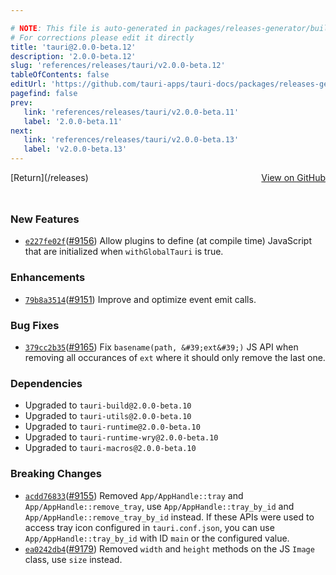 ```yaml
---

# NOTE: This file is auto-generated in packages/releases-generator/build.ts
# For corrections please edit it directly
title: 'tauri@2.0.0-beta.12'
description: '2.0.0-beta.12'
slug: 'references/releases/tauri/v2.0.0-beta.12'
tableOfContents: false
editUrl: 'https://github.com/tauri-apps/tauri-docs/packages/releases-generator/build.ts'
pagefind: false
prev:
   link: 'references/releases/tauri/v2.0.0-beta.11'
   label: '2.0.0-beta.11'
next:
   link: 'references/releases/tauri/v2.0.0-beta.13'
   label: 'v2.0.0-beta.13'
---
```


			

<ReleaseSidebar slug="references/releases/tauri"  packageName="tauri" />

<div style="margin-bottom:3rem; display: flex; justify-content: space-between; align-items: center"><span>[Return](/releases)</span><span><a href="https://github.com/tauri-apps/tauri/releases/tag/tauri-v2.0.0-beta.12">View on GitHub</a></span></div>

### New Features

- [`e227fe02f`](https://www.github.com/tauri-apps/tauri/commit/e227fe02f986e145c0731a64693e1c830a9eb5b0)([#9156](https://www.github.com/tauri-apps/tauri/pull/9156)) Allow plugins to define (at compile time) JavaScript that are initialized when `withGlobalTauri` is true.

### Enhancements

- [`79b8a3514`](https://www.github.com/tauri-apps/tauri/commit/79b8a3514baedcd9c35e777d2b6d89a7a086ddec)([#9151](https://www.github.com/tauri-apps/tauri/pull/9151)) Improve and optimize event emit calls.

### Bug Fixes

- [`379cc2b35`](https://www.github.com/tauri-apps/tauri/commit/379cc2b3547395474d4b66b4222679cf4538428d)([#9165](https://www.github.com/tauri-apps/tauri/pull/9165)) Fix `basename(path, &#39;ext&#39;)` JS API when removing all occurances of `ext` where it should only remove the last one.

### Dependencies

- Upgraded to `tauri-build@2.0.0-beta.10`
- Upgraded to `tauri-utils@2.0.0-beta.10`
- Upgraded to `tauri-runtime@2.0.0-beta.10`
- Upgraded to `tauri-runtime-wry@2.0.0-beta.10`
- Upgraded to `tauri-macros@2.0.0-beta.10`

### Breaking Changes

- [`acdd76833`](https://www.github.com/tauri-apps/tauri/commit/acdd76833db6d81f4012418133d0042220de100b)([#9155](https://www.github.com/tauri-apps/tauri/pull/9155)) Removed `App/AppHandle::tray` and `App/AppHandle::remove_tray`, use `App/AppHandle::tray_by_id` and `App/AppHandle::remove_tray_by_id` instead. If these APIs were used to access tray icon configured in `tauri.conf.json`, you can use `App/AppHandle::tray_by_id` with ID `main` or the configured value.
- [`ea0242db4`](https://www.github.com/tauri-apps/tauri/commit/ea0242db4aa6c127d2bb4a2e275000ba47c9e68c)([#9179](https://www.github.com/tauri-apps/tauri/pull/9179)) Removed `width` and `height` methods on the JS `Image` class, use `size` instead.

